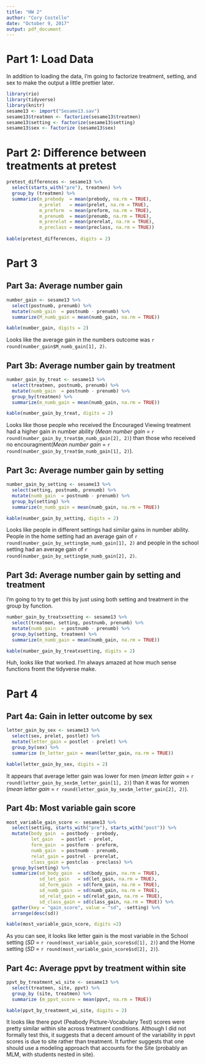 ```yaml
---
title: "HW 2"
author: "Cory Costello"
date: "October 9, 2017"
output: pdf_document
---
```

# Part 1: Load Data
In addition to loading the data, I'm going to factorize treatment, setting, and sex to make the output a little prettier later.
```r
library(rio)
library(tidyverse)
library(knitr)
sesame13 <- import("Sesame13.sav")
sesame13$treatmen <- factorize(sesame13$treatmen)
sesame13$setting <- factorize(sesame13$setting)
sesame13$sex <- factorize (sesame13$sex)
```

# Part 2: Difference between treatments at pretest
```r
pretest_differences <- sesame13 %>%
  select(starts_with("pre"), treatmen) %>%
  group_by (treatmen) %>%
  summarize(m_prebody  = mean(prebody, na.rm = TRUE),
            m_prelet   = mean(prelet, na.rm = TRUE),
            m_preform  = mean(preform, na.rm = TRUE),
            m_prenumb  = mean(prenumb, na.rm = TRUE),
            m_prerelat = mean(prerelat, na.rm = TRUE),
            m_preclass = mean(preclass, na.rm = TRUE))
  
kable(pretest_differences, digits = 2)
```

# Part 3
## Part 3a: Average number gain
```r
number_gain <- sesame13 %>%
  select(postnumb, prenumb) %>%
  mutate(numb_gain  = postnumb - prenumb) %>%
  summarize(M_numb_gain = mean(numb_gain, na.rm = TRUE))

kable(number_gain, digits = 2)
```

Looks like the average gain in the numbers outcome was `r round(number_gain$M_numb_gain[1], 2)`. 

## Part 3b: Average number gain by treatment
```r
number_gain_by_treat <- sesame13 %>%
  select(treatmen, postnumb, prenumb) %>%
  mutate(numb_gain  = postnumb - prenumb) %>%
  group_by(treatmen) %>%
  summarize(m_numb_gain = mean(numb_gain, na.rm = TRUE))

kable(number_gain_by_treat, digits = 2)
```

Looks like those people who received the Encouraged Viewing treatment had a higher gain in number ability (*Mean number gain* = `r round(number_gain_by_treat$m_numb_gain[2], 2)`) than those who received no encouragment(*Mean number gain* = `r round(number_gain_by_treat$m_numb_gain[1], 2)`).

## Part 3c: Average number gain by setting
```r
number_gain_by_setting <- sesame13 %>%
  select(setting, postnumb, prenumb) %>%
  mutate(numb_gain  = postnumb - prenumb) %>%
  group_by(setting) %>%
  summarize(m_numb_gain = mean(numb_gain, na.rm = TRUE))

kable(number_gain_by_setting, digits = 2)
```

Looks like people in different settings had similar gains in number ability. People in the home setting had an average gain of `r round(number_gain_by_setting$m_numb_gain[1], 2)` and people in the school setting had an average gain of `r round(number_gain_by_setting$m_numb_gain[2], 2)`.

## Part 3d: Average number gain by setting and treatment
I'm going to try to get this by just using both setting and treatment in the group by function.
```r
number_gain_by_treatxsetting <- sesame13 %>%
  select(treatmen, setting, postnumb, prenumb) %>%
  mutate(numb_gain  = postnumb - prenumb) %>%
  group_by(setting, treatmen) %>%
  summarize(m_numb_gain = mean(numb_gain, na.rm = TRUE))

kable(number_gain_by_treatxsetting, digits = 2)
```

Huh, looks like that worked. I'm always amazed at how much sense functions fromt the tidyverse make.

# Part 4

## Part 4a: Gain in letter outcome by sex
```r
letter_gain_by_sex <- sesame13 %>%
  select(sex, prelet, postlet) %>%
  mutate(letter_gain = postlet - prelet) %>%
  group_by(sex) %>%
  summarize (m_letter_gain = mean(letter_gain, na.rm = TRUE))

kable(letter_gain_by_sex, digits = 2)

```

It appears that average letter gain was lower for men (*mean letter gain* = `r round(letter_gain_by_sex$m_letter_gain[1], 2)`) than it was for women (*mean letter gain* = `r round(letter_gain_by_sex$m_letter_gain[2], 2)`).

## Part 4b: Most variable gain score

```r
most_variable_gain_score <- sesame13 %>%
  select(setting, starts_with("pre"), starts_with("post")) %>%
  mutate(body_gain  = postbody - prebody, 
         let_gain   = postlet - prelet,
         form_gain  = postform - preform,
         numb_gain  = postnumb - prenumb,
         relat_gain = postrel - prerelat,
         class_gain = postclas - preclass) %>%
  group_by(setting) %>%
  summarize(sd_body_gain  = sd(body_gain, na.rm = TRUE),
            sd_let_gain   = sd(let_gain, na.rm = TRUE), 
            sd_form_gain  = sd(form_gain, na.rm = TRUE), 
            sd_numb_gain  = sd(numb_gain, na.rm = TRUE), 
            sd_relat_gain = sd(relat_gain, na.rm = TRUE), 
            sd_class_gain = sd(class_gain, na.rm = TRUE)) %>%
  gather(key = "gain_score", value = "sd", -setting) %>%
  arrange(desc(sd))

kable(most_variable_gain_score, digits =2)
```

As you can see, it looks like letter gain is the most variable in the School setting (*SD* = `r round(most_variable_gain_score$sd[1], 2)`) and the Home setting (*SD* = `r round(most_variable_gain_score$sd[2], 2)`).

## Part 4c: Average ppvt by treatment within site

```r
ppvt_by_treatment_wi_site <- sesame13 %>%
  select(treatmen, site, ppvt) %>%
  group_by (site, treatmen) %>%
  summarize (m_ppvt_score = mean(ppvt, na.rm = TRUE))

kable(ppvt_by_treatment_wi_site, digits = 2)
```

It looks like there ppvt (Peabody Picture-Vocabulary Test) scores were pretty similar within site across treatment conditions. Although I did not formally test this, it suggests that a decent amount of the variability in ppvt scores is due to site rather than treatment. It further suggests that one should use a modeling approach that accounts for the Site (probably an MLM, with students nested in site).